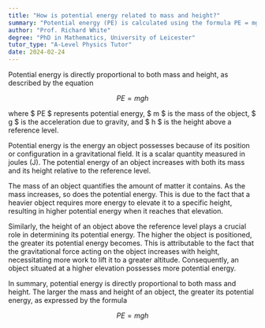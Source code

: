 ```yaml
---
title: "How is potential energy related to mass and height?"
summary: "Potential energy (PE) is calculated using the formula PE = mgh, indicating it is directly proportional to an object's mass (m) and height (h) above a reference point."
author: "Prof. Richard White"
degree: "PhD in Mathematics, University of Leicester"
tutor_type: "A-Level Physics Tutor"
date: 2024-02-24
---
```


Potential energy is directly proportional to both mass and height, as described by the equation 

$$
PE = mgh
$$

where $ PE $ represents potential energy, $ m $ is the mass of the object, $ g $ is the acceleration due to gravity, and $ h $ is the height above a reference level.

Potential energy is the energy an object possesses because of its position or configuration in a gravitational field. It is a scalar quantity measured in joules (J). The potential energy of an object increases with both its mass and its height relative to the reference level. 

The mass of an object quantifies the amount of matter it contains. As the mass increases, so does the potential energy. This is due to the fact that a heavier object requires more energy to elevate it to a specific height, resulting in higher potential energy when it reaches that elevation.

Similarly, the height of an object above the reference level plays a crucial role in determining its potential energy. The higher the object is positioned, the greater its potential energy becomes. This is attributable to the fact that the gravitational force acting on the object increases with height, necessitating more work to lift it to a greater altitude. Consequently, an object situated at a higher elevation possesses more potential energy.

In summary, potential energy is directly proportional to both mass and height. The larger the mass and height of an object, the greater its potential energy, as expressed by the formula 

$$
PE = mgh
$$
    
